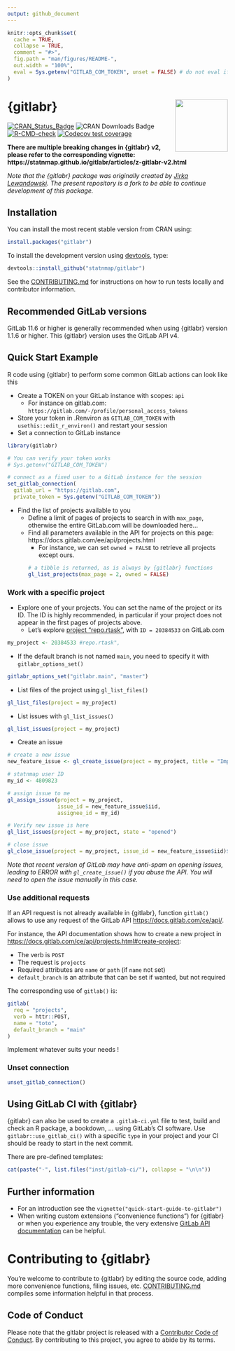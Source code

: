 ```yaml
---
output: github_document
---
```


<!-- README.md is generated from README.Rmd. Please edit that file -->

```r
knitr::opts_chunk$set(
  cache = TRUE,
  collapse = TRUE,
  comment = "#>",
  fig.path = "man/figures/README-",
  out.width = "100%",
  eval = Sys.getenv("GITLAB_COM_TOKEN", unset = FALSE) # do not eval if token is not available
)
```

# {gitlabr} <img src="man/figures/logo.png" align="right" alt="" width="120" />

<!-- badges: start -->
[![CRAN\_Status\_Badge](https://www.r-pkg.org/badges/version/gitlabr)](https://cran.r-project.org/package=gitlabr)
![CRAN\ Downloads\ Badge](https://cranlogs.r-pkg.org/badges/gitlabr)
[![R-CMD-check](https://github.com/statnmap/gitlabr/workflows/R-CMD-check/badge.svg)](https://github.com/statnmap/gitlabr/actions)
[![Codecov test coverage](https://codecov.io/gh/statnmap/gitlabr/branch/master/graph/badge.svg)](https://app.codecov.io/gh/statnmap/gitlabr?branch=main)
<!-- badges: end -->

**There are multiple breaking changes in {gitlabr} v2, please refer to the corresponding vignette: https://statnmap.github.io/gitlabr/articles/z-gitlabr-v2.html**

_Note that the {gitlabr} package was originally created by [Jirka Lewandowski](https://github.com/jirkalewandowski/gitlabr). The present repository is a fork to be able to continue development of this package._  

## Installation

You can install the most recent stable version from CRAN using:

```r
install.packages("gitlabr")
```

To install the development version using [devtools](https://cran.r-project.org/package=devtools), type:
```r
devtools::install_github("statnmap/gitlabr")
```

See the [CONTRIBUTING.md](https://github.com/statnmap/gitlabr/blob/main/CONTRIBUTING.md) for instructions on how to run tests locally and contributor information.

## Recommended GitLab versions

GitLab 11.6 or higher is generally recommended when using {gitlabr} version 1.1.6 or higher. This {gitlabr} version uses the GitLab API v4.

## Quick Start Example

R code using {gitlabr} to perform some common GitLab actions can look like this

- Create a TOKEN on your GitLab instance with scopes: `api`
  + For instance on gitlab.com: `https://gitlab.com/-/profile/personal_access_tokens`
- Store your token in .Renviron as `GITLAB_COM_TOKEN` with `usethis::edit_r_environ()` and restart your session 
- Set a connection to GitLab instance
```r
library(gitlabr)

# You can verify your token works
# Sys.getenv("GITLAB_COM_TOKEN")

# connect as a fixed user to a GitLab instance for the session
set_gitlab_connection(
  gitlab_url = "https://gitlab.com",
  private_token = Sys.getenv("GITLAB_COM_TOKEN"))
```

- Find the list of projects available to you
  + Define a limit of pages of projects to search in with `max_page`, otherwise the entire GitLab.com will be downloaded here...
  + Find all parameters available in the API for projects on this page: https://docs.gitlab.com/ee/api/projects.html
    + For instance, we can set `owned = FALSE` to retrieve all projects except ours.
```r
# a tibble is returned, as is always by {gitlabr} functions
gl_list_projects(max_page = 2, owned = FALSE) 
```

### Work with a specific project

- Explore one of your projects. You can set the name of the project or its ID. The ID is highly recommended, in particular if your project does not appear in the first pages of projects above. 
  + Let's explore [project "repo.rtask"](https://gitlab.com/statnmap/repo.rtask), with `ID = 20384533` on GitLab.com
  
```r
my_project <- 20384533 #repo.rtask",
```

- If the default branch is not named `main`, you need to specify it with `gitlabr_options_set()`

```r
gitlabr_options_set("gitlabr.main", "master")
```


- List files of the project using `gl_list_files()`
```r
gl_list_files(project = my_project)
```

- List issues with `gl_list_issues()`

```r
gl_list_issues(project = my_project)
```

- Create an issue

```r
# create a new issue
new_feature_issue <- gl_create_issue(project = my_project, title = "Implement new feature")

# statnmap user ID
my_id <- 4809823

# assign issue to me
gl_assign_issue(project = my_project,
                issue_id = new_feature_issue$iid,
                assignee_id = my_id)

# Verify new issue is here
gl_list_issues(project = my_project, state = "opened")

# close issue
gl_close_issue(project = my_project, issue_id = new_feature_issue$iid)$state
```

_Note that recent version of GitLab may have anti-spam on opening issues, leading to ERROR with `gl_create_issue()` if you abuse the API. You will need to open the issue manually in this case._

### Use additional requests

If an API request is not already available in {gitlabr}, function `gitlab()` allows to use any request of the GitLab API <https://docs.gitlab.com/ce/api/>.

For instance, the API documentation shows how to create a new project in <https://docs.gitlab.com/ce/api/projects.html#create-project>:

- The verb is `POST`
- The request is `projects`
- Required attributes are `name` or `path` (if `name` not set)
- `default_branch` is an attribute that can be set if wanted, but not required

The corresponding use of `gitlab()` is:

```r
gitlab(
  req = "projects",
  verb = httr::POST,
  name = "toto",
  default_branch = "main"
)
```

Implement whatever suits your needs !

### Unset connection

```r
unset_gitlab_connection()
```

## Using GitLab CI with {gitlabr}

{gitlabr} can also be used to create a `.gitlab-ci.yml` file to test, build and check an R package, a bookdown, ... using GitLab's CI software. Use `gitlabr::use_gitlab_ci()` with a specific `type` in your project and your CI should be ready to start in the next commit.

There are pre-defined templates:  

```r
cat(paste("-", list.files("inst/gitlab-ci/"), collapse = "\n\n"))
```


## Further information

- For an introduction see the `vignette("quick-start-guide-to-gitlabr")`
- When writing custom extensions ("convenience functions") for {gitlabr} or when you experience any trouble, the very extensive [GitLab API documentation](https://docs.gitlab.com/ce/api/) can be helpful.

# Contributing to {gitlabr}

You're welcome to contribute to {gitlabr} by editing the source code, adding more convenience functions, filing issues, etc. [CONTRIBUTING.md](https://github.com/statnmap/gitlabr/blob/main/CONTRIBUTING.md) compiles some information helpful in that process.


## Code of Conduct

Please note that the gitlabr project is released with a [Contributor Code of Conduct](https://statnmap.github.io/gitlabr/CODE_OF_CONDUCT.html). By contributing to this project, you agree to abide by its terms.
